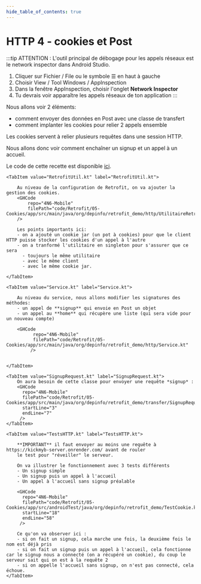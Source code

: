```yaml
---
hide_table_of_contents: true
---
```


# HTTP 4 - cookies et Post

:::tip
ATTENTION : L'outil principal de débogage pour les appels réseaux est le network inspector dans Android Studio.
1. Cliquer sur Fichier / File ou le symbole  ☰ en haut à gauche
2. Choisir View / Tool Windows / AppInspection
3. Dans la fenêtre AppInspection, choisir l'onglet **Network Inspector**
4. Tu devrais voir apparaître les appels réseaux de ton application
:::

Nous allons voir 2 éléments:
- comment envoyer des données en Post avec une classe de transfert
- comment implanter les cookies pour relier 2 appels ensemble


Les cookies servent à relier plusieurs requêtes dans une session HTTP.

Nous allons donc voir comment enchaîner un signup et un appel à un accueil.

Le code de cette recette est disponible [ici](https://github.com/departement-info-cem/4N6-Mobile/tree/main/code/Retrofit/05-Cookies/).

<Tabs queryString="recette-activite">


    <TabItem value="RetrofitUtil.kt" label="RetrofitUtil.kt">

        Au niveau de la configuration de Retrofit, on va ajouter la gestion des cookies.
        <GHCode
            repo="4N6-Mobile"
            filePath="code/Retrofit/05-Cookies/app/src/main/java/org/depinfo/retrofit_demo/http/UtilitaireRetrofit.kt"
        />

        Les points importants ici:
        - on a ajouté un cookie jar (un pot à cookies) pour que le client HTTP puisse stocker les cookies d'un appel à l'autre
        - on a tranformé l'utilitaire en singleton pour s'assurer que ce sera
          - toujours le même utilitaire
          - avec le même client
          - avec le même cookie jar.

    </TabItem>

    <TabItem value="Service.kt" label="Service.kt">

        Au niveau du service, nous allons modifier les signatures des méthodes:
        - un appel de **signup** qui envoie en Post un objet
        - un appel au **home** qui récupère une liste (qui sera vide pour un nouveau compte)

        <GHCode
              repo="4N6-Mobile"
              filePath="code/Retrofit/05-Cookies/app/src/main/java/org/depinfo/retrofit_demo/http/Service.kt"
             />


    </TabItem>
    
    <TabItem value="SignupRequest.kt" label="SignupRequest.kt">
        On aura besoin de cette classe pour envoyer une requête *signup* :
        <GHCode
          repo="4N6-Mobile"
          filePath="code/Retrofit/05-Cookies/app/src/main/java/org/depinfo/retrofit_demo/transfer/SignupRequest.kt"
          startLine="3"
          endLine="7"
         />
    </TabItem>
    
    <TabItem value="TestsHTTP.kt" label="TestsHTTP.kt">

        **IMPORTANT** il faut envoyer au moins une requête à https://kickmyb-server.onrender.com/ avant de rouler
        le test pour "réveiller" le serveur.

        On va illustrer le fonctionnement avec 3 tests différents
        - Un signup simple
        - Un signup puis un appel à l'accueil
        - Un appel à l'accueil sans signup préalable

        <GHCode
          repo="4N6-Mobile"
          filePath="code/Retrofit/05-Cookies/app/src/androidTest/java/org/depinfo/retrofit_demo/TestCookie.kt"
          startLine="18"
          endLine="58"
         />

        Ce qu'on va observer ici :
        - si on fait un signup, cela marche une fois, la deuxième fois le nom est déjà pris
        - si on fait un signup puis un appel à l'accueil, cela fonctionne car le signup nous a connecté (on a récupéré un cookie), du coup le serveur sait qui on est à la requête 2
        - si on appelle l'accueil sans signup, on n'est pas connecté, cela échoue.
    </TabItem>

</Tabs>